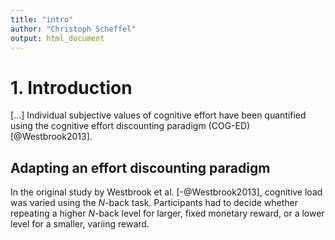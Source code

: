 ```yaml
---
title: "intro"
author: "Christoph Scheffel"
output: html_document
---
```


# 1. Introduction

[...]
Individual subjective values of cognitive effort have been quantified using the cognitive effort discounting paradigm (COG-ED) [@Westbrook2013]. 

## Adapting an effort discounting paradigm

In the original study by Westbrook et al. [-@Westbrook2013], cognitive load was varied using the *N*-back task. 
Participants had to decide whether repeating a higher *N*-back level for larger, fixed monetary reward, or a lower level for a smaller, variing reward.  
